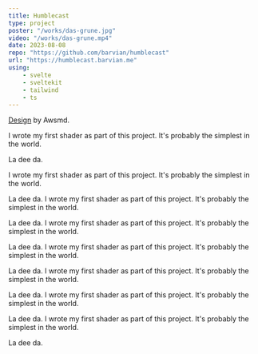 ```yaml
---
title: Humblecast
type: project
poster: "/works/das-grune.jpg"
video: "/works/das-grune.mp4"
date: 2023-08-08
repo: "https://github.com/barvian/humblecast"
url: "https://humblecast.barvian.me"
using:
    - svelte
    - sveltekit
    - tailwind
    - ts
---
```


[Design](https://dribbble.com/shots/20522864-Podcast-Platform-Landing-Page-UI) by Awsmd.

I wrote my first shader as part of this project. It's probably the simplest in the world.

La dee da.

I wrote my first shader as part of this project. It's probably the simplest in the world.

La dee da.
I wrote my first shader as part of this project. It's probably the simplest in the world.

La dee da.
I wrote my first shader as part of this project. It's probably the simplest in the world.

La dee da.
I wrote my first shader as part of this project. It's probably the simplest in the world.

La dee da.
I wrote my first shader as part of this project. It's probably the simplest in the world.

La dee da.
I wrote my first shader as part of this project. It's probably the simplest in the world.

La dee da.
I wrote my first shader as part of this project. It's probably the simplest in the world.

La dee da.